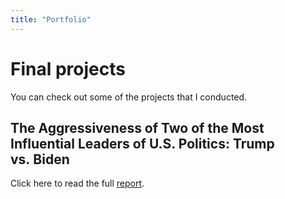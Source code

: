 ```yaml
---
title: "Portfolio"
---
```


# Final projects

You can check out some of the projects that I conducted.

## The Aggressiveness of Two of the Most Influential Leaders of U.S. Politics: Trump vs. Biden

Click here to read the full <a href="report/report.html" target="_blank" rel="noopener">report</a>.
